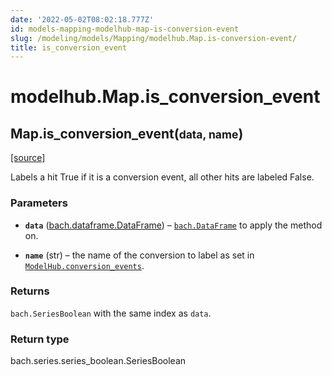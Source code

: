 ```yaml
---
date: '2022-05-02T08:02:18.777Z'
id: models-mapping-modelhub-map-is-conversion-event
slug: /modeling/models/Mapping/modelhub.Map.is-conversion-event/
title: is_conversion_event
---
```


# modelhub.Map.is_conversion_event

<div class="method">

<h2 class="signature-class"><span class="additional-name">Map.</span><span class="name">is_conversion_event(</span><small class="parameter-list"><span class="parameter" id="data">data</span>, <span class="parameter" id="name">name</span></small>)</h2>


&#8203;<span class="view-source">[[source]](https://github.com/objectiv/objectiv-analytics/blob/main/modelhub/modelhub/map.py)</span>

<div class="content">

Labels a hit True if it is a conversion event, all other hits are labeled False.


### Parameters

* **`data`** ([bach.dataframe.DataFrame](/docs/modeling/bach/api-reference/DataFrame/bach.DataFrame/#bach.DataFrame)) – [`bach.DataFrame`](/docs/modeling/bach/api-reference/DataFrame/bach.DataFrame/#bach.DataFrame) to apply the method on.

* **`name`** (str) – the name of the conversion to label as set in
[`ModelHub.conversion_events`](/docs/modeling/modelhub-api-reference/ModelHub/modelhub.ModelHub.conversion-events/#modelhub.ModelHub.conversion-events).



### Returns

`bach.SeriesBoolean` with the same index as `data`.



### Return type

bach.series.series_boolean.SeriesBoolean



</div>

</div>
